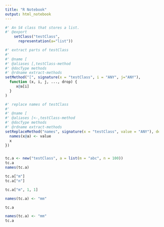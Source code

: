 ```yaml
---
title: "R Notebook"
output: html_notebook
---
```


```r
#' An S4 class that stores a list.
#' @export
    setClass("testClass", 
      representation(a="list"))

#' extract parts of testClass
#'
#' @name [
#' @aliases [,testClass-method
#' @docType methods
#' @rdname extract-methods
setMethod("[", signature(x = "testClass", i = "ANY", j="ANY"),
  function (x, i, j, ..., drop) {
     x@a[i]
  }
)

#' replace names of testClass
#'
#' @name [
#' @aliases [<-,testClass-method
#' @docType methods
#' @rdname extract-methods
setReplaceMethod("names", signature(x = "testClass", value = "ANY"), definition = function (x, value) {
  names(x@a) <- value
  x
})


tc.a <- new("testClass", a = list(m = "abc", n = 100))
tc.a
names(tc.a)
```

```r
tc.a["m"]
tc.a["n"]
```

```r
tc.a["m", 1, 1]
```

```r
names(tc.a) <- "mm"
```

```r
tc.a
```

```r
names(tc.a) <- "mm"
tc.a
```

